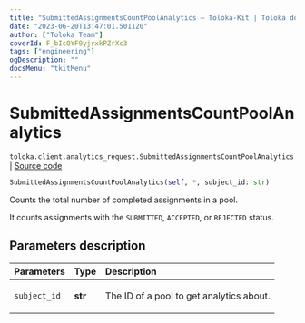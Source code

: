```yaml
---
title: "SubmittedAssignmentsCountPoolAnalytics — Toloka-Kit | Toloka documentation"
date: "2023-06-20T13:47:01.501120"
author: ["Toloka Team"]
coverId: F_bIcOYF9yjrxkPZrXc3
tags: ["engineering"]
ogDescription: ""
docsMenu: "tkitMenu"
---
```


# SubmittedAssignmentsCountPoolAnalytics

`toloka.client.analytics_request.SubmittedAssignmentsCountPoolAnalytics` | [Source code](https://github.com/Toloka/toloka-kit/blob/v1.2.0/src/client/analytics_request.py#L77)

```python
SubmittedAssignmentsCountPoolAnalytics(self, *, subject_id: str)
```

Counts the total number of completed assignments in a pool.

It counts assignments with the `SUBMITTED`, `ACCEPTED`, or `REJECTED` status.

## Parameters description

| Parameters | Type | Description |
| :----------| :----| :-----------|
`subject_id`|**str**|<p>The ID of a pool to get analytics about.</p>